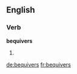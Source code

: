 ==English==

===Verb===
'''bequivers'''

# {{third-person singular of|[[bequiver]]}}

[[de:bequivers]]
[[fr:bequivers]]